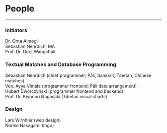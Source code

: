 
# People

---

### Initiators

Dr. Orna Almogi <br/>
Sebastian Nehrdich, MA <br/>
Prof. Dr. Dorji Wangchuk <br/>

### Textual Matches and Database Programming

Sebastian Nehrdich (chief programmer; Pāli, Sanskrit, Tibetan, Chinese matches) <br/>
Ven. Ayya Vimala (programmer frontend; Pāli data arrangement) <br/>
Hubert Dworczyński (programmer frontend and backend) <br/>
Prof. Dr. Kiyonori Nagasaki (Tibetan visual charts) <br/>

### Design

Lars Wirnhier (web design) <br/>
Noriko Nakagami (logo) <br/>

